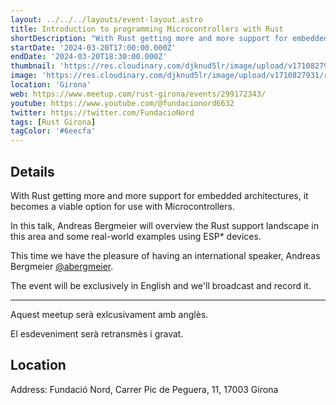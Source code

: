 ```yaml
---
layout: ../../../layouts/event-layout.astro
title: Introduction to programming Microcontrollers with Rust
shortDescription: "With Rust getting more and more support for embedded architectures, it becomes a viable option for use with Microcontrollers"
startDate: '2024-03-20T17:00:00.000Z'
endDate: '2024-03-20T18:30:00.000Z'
thumbnail: 'https://res.cloudinary.com/djknud5lr/image/upload/v1710827931/rust-girona-marzo_gatot5.webp'
image: 'https://res.cloudinary.com/djknud5lr/image/upload/v1710827931/rust-girona-marzo_gatot5.webp'
location: 'Girona'
web: https://www.meetup.com/rust-girona/events/299172343/
youtube: https://www.youtube.com/@fundacionord6632 
twitter: https://twitter.com/FundacioNord
tags: [Rust Girona]
tagColor: '#6eecfa'
---
```



## Details

With Rust getting more and more support for embedded architectures, it becomes a viable option for use with Microcontrollers.

In this talk, Andreas Bergmeier will overview the Rust support landscape in this area and some real-world examples using ESP* devices.

This time we have the pleasure of having an international speaker, Andreas Bergmeier [@abergmeier](https://fosstodon.org/@abergmeier).

The event will be exclusively in English and we'll broadcast and record it.

---

Aquest meetup serà exlcusivament amb anglès.

El esdeveniment serà retransmès i gravat.

## Location

Address: Fundació Nord, Carrer Pic de Peguera, 11, 17003 Girona

<GoogleMap
  src="https://www.google.com/maps/embed?pb=!1m17!1m12!1m3!1d2966.558371560258!2d2.836254!3d41.96682!2m3!1f0!2f0!3f0!3m2!1i1024!2i768!4f13.1!3m2!1m1!2zNDHCsDU4JzAwLjYiTiAywrA1MCcxMC41IkU!5e0!3m2!1ses!2ses!4v1710783941715!5m2!1ses!2ses"
  ariaLabel="Fundació Nord, Carrer Pic de Peguera, 11, 17003 Girona"
/>

